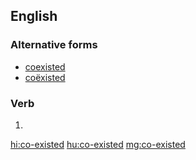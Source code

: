 ==English==

===Alternative forms===
* [[coexisted]] {{qualifier|US}}
* [[coëxisted]]

===Verb===
{{head|en|verb form}}

# {{en-past of|co-exist}}

[[hi:co-existed]]
[[hu:co-existed]]
[[mg:co-existed]]